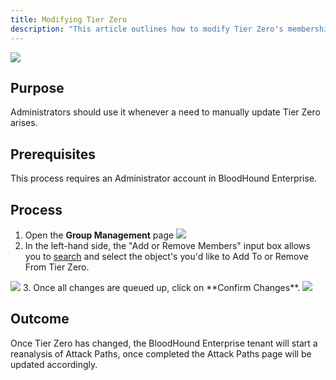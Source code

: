 ---
title: Modifying Tier Zero
description: "This article outlines how to modify Tier Zero's membership in BloodHound Enterprise."
---

<Frame>
  <img src="/hc/article_attachments/18258001080731.png"/>
</Frame>

## Purpose

Administrators should use it whenever a need to manually update Tier Zero arises.

## Prerequisites

This process requires an Administrator account in BloodHound Enterprise.

## Process


1.  Open the **Group Management** page
    <Frame>
      <img src="/hc/article_attachments/28842139193883.png"/>
    </Frame>
2.  In the left-hand side, the "Add or Remove Members" input box allows you to [search](/hc/en-us/articles/Explore-Search-for-Objects) and select the object's you'd like to Add To or Remove From Tier Zero.
   <Frame>
    <img src="/hc/article_attachments/28842168428699.png"/>
   </Frame>
3.  Once all changes are queued up, click on **Confirm Changes**.
    <Frame>
      <img src="/hc/article_attachments/28842139211035.png"/>
    </Frame>

## Outcome

Once Tier Zero has changed, the BloodHound Enterprise tenant will start a reanalysis of Attack Paths, once completed the Attack Paths page will be updated accordingly.
